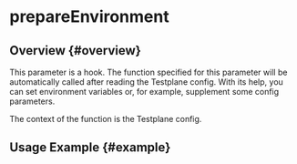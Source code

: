 
# prepareEnvironment

## Overview {#overview}

This parameter is a hook. The function specified for this parameter will be automatically called after reading the Testplane config. With its help, you can set environment variables or, for example, supplement some config parameters.

The context of the function is the Testplane config.

## Usage Example {#example}

<PrepareEnvironmentExample />
